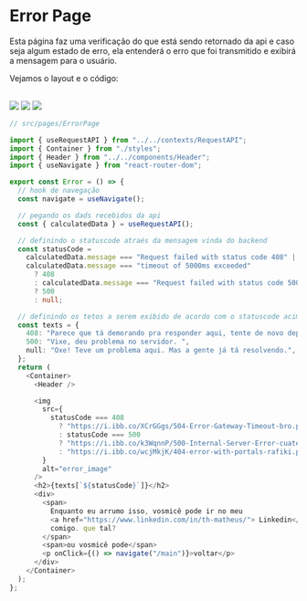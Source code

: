 
<Meta title="Pages/Error Page" />

# Error Page

Esta página faz uma verificação do que está sendo retornado da api e caso seja algum estado de erro, ela entenderá o erro que foi transmitido e exibirá a mensagem para o usuário.

Vejamos o layout e o código:

<br />

<img src="https://i.ibb.co/5sZq74M/genericerror.png" />
<img src="https://i.ibb.co/jJJQvJ6/iserror.png" />
<img src="https://i.ibb.co/LY4wv7j/timeouterror.png" />

<br />

```typescript
// src/pages/ErrorPage

import { useRequestAPI } from "../../contexts/RequestAPI";
import { Container } from "./styles";
import { Header } from "../../components/Header";
import { useNavigate } from "react-router-dom";

export const Error = () => {
  // hook de navegação
  const navigate = useNavigate();

  // pegando os dads recebidos da api
  const { calculatedData } = useRequestAPI();

  // definindo o statuscode atraés da mensagem vinda do backend
  const statusCode =
    calculatedData.message === "Request failed with status code 408" ||
    calculatedData.message === "timeout of 5000ms exceeded"
      ? 408
      : calculatedData.message === "Request failed with status code 500"
      ? 500
      : null;

  // definindo os tetos a serem exibido de acordo com o statuscode acima
  const texts = {
    408: "Parece que tá demorando pra responder aqui, tente de novo depois",
    500: "Vixe, deu problema no servidor. ",
    null: "Oxe! Teve um problema aqui. Mas a gente já tá resolvendo.",
  };
  return (
    <Container>
      <Header />

      <img
        src={
          statusCode === 408
            ? "https://i.ibb.co/XCrGGgs/504-Error-Gateway-Timeout-bro.png"
            : statusCode === 500
            ? "https://i.ibb.co/k3WqnnP/500-Internal-Server-Error-cuate.png"
            : "https://i.ibb.co/wcjMkjK/404-error-with-portals-rafiki.png"
        }
        alt="error_image"
      />
      <h2>{texts[`${statusCode}`]}</h2>
      <div>
        <span>
          Enquanto eu arrumo isso, vosmicê pode ir no meu
          <a href="https://www.linkedin.com/in/th-matheus/"> Linkedin</a> e conectar-se
          comigo. que tal?
        </span>
        <span>ou vosmicê pode</span>
        <p onClick={() => navigate("/main")}>voltar</p>
      </div>
    </Container>
  );
};
```
